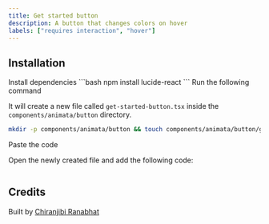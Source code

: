 ```yaml
---
title: Get started button
description: A button that changes colors on hover
labels: ["requires interaction", "hover"]
---
```


<ComponentPreview name="button-get-started-button--docs" />

## Installation

<Steps>
<Step>Install dependencies</Step>
```bash
npm install lucide-react
```
<Step>Run the following command</Step>

It will create a new file called `get-started-button.tsx` inside the `components/animata/button` directory.

```bash
mkdir -p components/animata/button && touch components/animata/button/get-started-button.tsx
```

<Step>Paste the code</Step>

Open the newly created file and add the following code:

```jsx file=<rootDir>/animata/button/get-started-button.tsx

```

</Steps>

## Credits

Built by [Chiranjibi Ranabhat](https://github.com/chiranjibi10)
